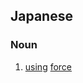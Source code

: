 ==Japanese==
{{ja-kanjitab|じつ|りょく|こう|い|yomi=o}}

===Noun===
{{ja-noun|じつりょくこうい}}
# [[using]] [[force]]